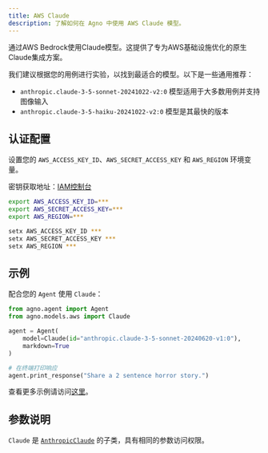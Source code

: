 ```yaml
---
title: AWS Claude
description: 了解如何在 Agno 中使用 AWS Claude 模型。
---
```

通过AWS Bedrock使用Claude模型。这提供了专为AWS基础设施优化的原生Claude集成方案。

我们建议根据您的用例进行实验，以找到最适合的模型。以下是一些通用推荐：

- `anthropic.claude-3-5-sonnet-20241022-v2:0` 模型适用于大多数用例并支持图像输入
- `anthropic.claude-3-5-haiku-20241022-v2:0` 模型是其最快的版本

## 认证配置

设置您的 `AWS_ACCESS_KEY_ID`、`AWS_SECRET_ACCESS_KEY` 和 `AWS_REGION` 环境变量。

密钥获取地址：[IAM控制台](https://us-east-1.console.aws.amazon.com/iam/home?region=us-east-1#/home)

<CodeGroup>

```bash Mac
export AWS_ACCESS_KEY_ID=***
export AWS_SECRET_ACCESS_KEY=***
export AWS_REGION=***
```

```bash Windows
setx AWS_ACCESS_KEY_ID ***
setx AWS_SECRET_ACCESS_KEY ***
setx AWS_REGION ***
```

</CodeGroup>

## 示例

配合您的 `Agent` 使用 `Claude`：

<CodeGroup>

```python agent.py
from agno.agent import Agent
from agno.models.aws import Claude

agent = Agent(
    model=Claude(id="anthropic.claude-3-5-sonnet-20240620-v1:0"),
    markdown=True
)

# 在终端打印响应
agent.print_response("Share a 2 sentence horror story.")
```

</CodeGroup>

<Note> 查看更多示例请访问[这里](../examples/models/aws/claude)。 </Note>

## 参数说明

<Snippet file="model-aws-claude-params.mdx" />

`Claude` 是 [`AnthropicClaude`](/models/anthropic) 的子类，具有相同的参数访问权限。